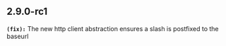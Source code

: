 ## 2.9.0-rc1
**`(fix):`** The new http client abstraction ensures a slash is postfixed to the baseurl

